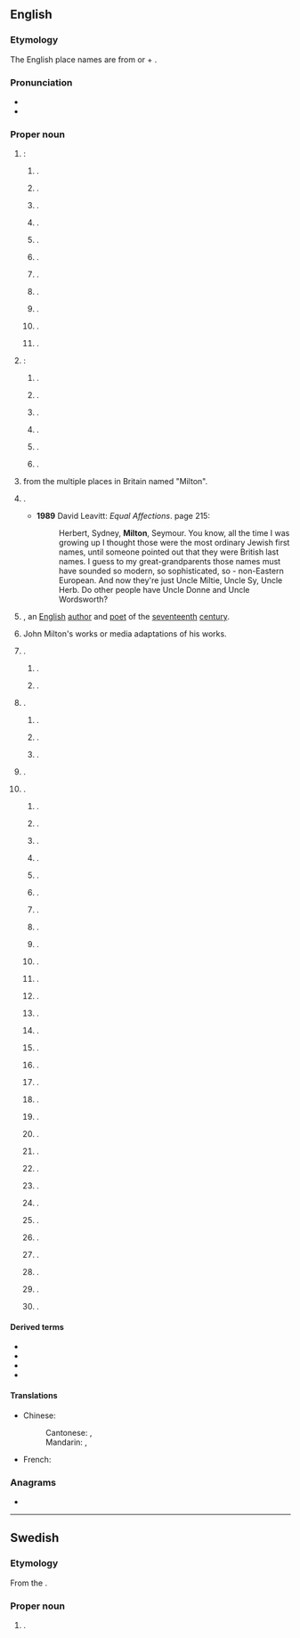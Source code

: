 ==English==
{{wp}}

===Etymology===
The English place names are from {{der|en|ang|mylen||mill}} or {{m|ang|middel||middle}} + {{m|ang|tun||settlement}}.

===Pronunciation===
* {{IPA|en|/ˈmɪltən/}}
* {{audio|en|LL-Q1860 (eng)-Vealhurl-Milton.wav|Audio (UK)}}

===Proper noun===
{{en-proper noun}}

# {{place|en|place|c/England}}:
## {{place|en|village/and/civil parish|in|dist/South Cambridgeshire|co/Cambridgeshire}} {{q|[[OS]] grid ref TL4762}}. {{C|en|Civil parishes of England}}
## {{place|en|hamlet|par/Brampton|dist/Carlisle|county/Cumbria}} {{q|OS grid ref NY5560}}.
## {{place|en|hamlet|dist/South Lakeland|county/Cumbria}} {{q|OS grid ref SD5383}}.
## {{place|en|hamlet|county/Derbyshire}}.
## {{place|en|area|of|city/Portsmouth|county/Hampshire}}.
## {{place|en|village|par/West Markham|dist/Bassetlaw|co/Nottinghamshire}} {{q|[[OS]] grid ref SK7173}}.
## {{place|en|village|district/Cherwell|county/Oxfordshire}}.
## {{place|en|village/and/civil parish|in|dist/Vale of White Horse|co/Oxfordshire}} {{q|OS grid ref SU4892}}.
## {{place|en|hamlet|county/Somerset}}.
## {{place|en|village|county/Staffordshire}}.
## {{place|en|hamlet|county/Wiltshire}}.
# {{place|en|place|c/Scotland}}:
## {{place|en|village|county/Ross and Cromarty}}.
## {{place|en|village|county/Inverness-shire}}.
## {{place|en|district|of|city/Glasgow|county/Lanarkshire}}.
## {{place|en|hamlet|county/Stirlingshire}}.
## {{place|en|village|carea/West Dunbartonshire}} {{q|OS grid ref NS4274}}.
## {{place|en|settlement|in the|islands/Outer Hebrides}}.
# {{surname|en|[[habitational]]|from=Old English|dot=,}} from the multiple places in Britain named "Milton".
# {{given name|en|male|from=surnames}}.
#* '''1989''' David Leavitt: ''Equal Affections''. {{ISBN|0-670-821977}} page 215:
#*: Herbert, Sydney, '''Milton''', Seymour. You know, all the time I was growing up I thought those were the most ordinary Jewish first names, until someone pointed out that they were British last names. I guess to my great-grandparents those names must have sounded so modern, so sophisticated, so - non-Eastern European. And now they're just Uncle Miltie, Uncle Sy, Uncle Herb. Do other people have Uncle Donne and Uncle Wordsworth?
# {{w|John Milton}}, an [[English]] [[author]] and [[poet]] of the  [[seventeenth]] [[century]].
# John Milton's works or media adaptations of his works.
# {{place|en|place|c/Australia}}.
## {{place|en|suburb|of|city/Brisbane|s/Queensland|;|named for nearby Milton Farm, itself for poet John Milton}}.{{cln|en|eponyms}}
## {{place|en|town|s/New South Wales}}.
# {{place|en|place|c/Canada}}.
## {{place|en|town|p/Ontario|;|named for poet John Milton}}.
## {{place|en|village|p/Nova Scotia}}.
## {{place|en|a=A former logging|village|p/Newfoundland and Labrador|;|named for poet John Milton}}.
# {{place|en|town|r/Otago|c/New Zealand}}.
# {{place|en|place|c/US}}.
## {{place|en|city|s/Georgia|a|suburb|of|city/Atlanta|;|named for Revolutionary War officer {{w|John Milton (Georgia politician)|John Milton}}}}.
## {{place|en|town|s/Massachusetts|;|named for {{w|Milton Abbey}} in [[Dorset]], England}}.
## {{place|en|town|county/Saratoga County|s/New York|;|named for either poet John Milton or a mill in the area}}.
## {{place|en|town|s/Vermont|a|suburb|of|city/Burlington|;|named for British statesman {{w|William Fitzwilliam, Viscount Milton}}}}.
## {{place|en|city/county seat|co/Santa Rosa County|s/Florida|;|perhaps named for poet John Milton, or for the local lumber mill industry}}.
## {{place|en|city|s/Washington}}.
## {{place|en|borough|s/Pennsylvania}}.
## {{place|en|town|s/Delaware|;|named for poet John Milton}}.
## {{place|en|town|county/Rock County|s/Wisconsin|;|named for poet John Milton}}.
## {{place|en|town|s/West Virginia|;|named for landowner Milton Reece}}.
## {{place|en|hamlet|county/Ulster County|s/New York|;|named for poet John Milton}}.
## {{place|en|town|s/New Hampshire|;|named for either a mill in the area or for the Viscount Milton}}.
## {{place|en|city|s/Kentucky}}.
## {{place|en|city|county/Rock County|s/Wisconsin|;|named for poet John Milton}}.
## {{place|en|town|county/Buffalo County|s/Wisconsin}}.
## {{place|en|town|county/Wayne County|s/Indiana|;|named for the watermills in the area}}.
## {{place|en|city|s/Iowa|;|named for the town in Delaware}}.
## {{place|en|village|s/Illinois}}.
## {{place|en|town|s/North Carolina|;|named for a mill in the area}}.
## {{place|en|unorganized territory|s/Maine}}.
## {{place|en|city|s/North Dakota}}.
## {{place|en|neighborhood|of|city/Kansas City|s/Missouri|;|named for the landowning Milton family}}.
## {{place|en|unincorporated community|s/California|;|named for railroad engineer Milton Latham}}.
## {{place|en|unincorporated community|county/Ohio County|s/Indiana|;|named for the gristmill and sawmill in the area}}.
## {{place|en|unincorporated community|s/Kansas}}.
## {{place|en|unincorporated community|s/Louisiana|;|named for early resident Dr. Milton R. Cushman and his son, Milton S. Cushman}}.
## {{place|en|unincorporated community|county/Atchison County|s/Missouri}}.
## {{place|en|unincorporated community|county/Randolph County|s/Missouri|;|named for the town in North Carolina}}.
## {{place|en|unincorporated community|s/Tennessee}}.
## {{place|en|unincorporated community|s/Texas}}.

====Derived terms====
* {{l|en|Milton Abbot}}
* {{l|en|Milton Keynes}}
* {{l|en|Miltonian}}
* {{l|en|New Milton}}

====Translations====
{{trans-top|town in Canada}}
* Chinese:
*: Cantonese: {{t|yue|米爾頓}}, {{t|yue|米尔顿|tr=mai5 ji5 deon6}}
*: Mandarin: {{t+|cmn|米爾頓}}, {{t+|cmn|米尔顿|tr=Mǐ'ěrdùn}}
{{trans-mid}}
* French: {{t+|fr|Milton}}
{{trans-bottom}}

===Anagrams===
* {{anagrams|en|a=ilmnot|Tilmon|Tomlin}}

{{c|en|British fiction|Fiction|Individuals}}

----

==Swedish==

===Etymology===
From the {{der|sv|en|Milton}}.

===Proper noun===
{{sv-proper noun|c}}

# {{given name|sv|male}}.